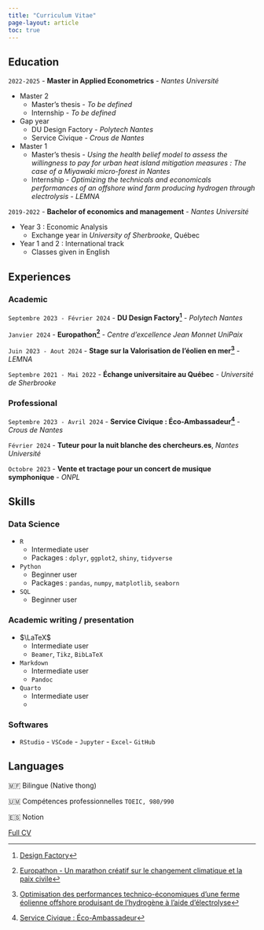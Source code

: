 ```yaml
---
title: "Curriculum Vitae"
page-layout: article
toc: true
---
```


## Education

`2022-2025` - **Master in Applied Econometrics** - *Nantes Université* 

- Master 2
  - Master's thesis - *To be defined*
  - Internship - *To be defined*
  
- Gap year
  - DU Design Factory - *Polytech Nantes*
  - Service Civique - *Crous de Nantes*

- Master 1
  - Master's thesis - *Using the health belief model to assess the willingness to pay for urban heat island mitigation measures : The case of a Miyawaki micro-forest in Nantes*
  - Internship - *Optimizing the technicals and economicals performances of an offshore wind farm producing hydrogen through electrolysis* - *LEMNA*

`2019-2022` - **Bachelor of economics and management** - *Nantes Université* 

- Year 3 : Economic Analysis
  - Exchange year in *University of Sherbrooke*, Québec

- Year 1 and 2 : International track
  - Classes given in English

## Experiences

### Academic

`Septembre 2023 - Février 2024` - **DU Design Factory[^2]** - *Polytech Nantes* 

[^2]: [Design Factory](posts/design_factory/index.qmd)

`Janvier 2024` - **Europathon[^1]** - *Centre d'excellence Jean Monnet UniPaix* 

[^1]: [Europathon - Un marathon créatif sur le changement climatique et la paix civile](posts/europathon/index.qmd)

`Juin 2023 - Aout 2024` - **Stage sur la Valorisation de l’éolien en mer[^3]** - *LEMNA* 


[^3]: [Optimisation des performances technico-économiques d’une ferme éolienne offshore produisant de l’hydrogène à l’aide d’électrolyse](posts/lemna_M1/index.qmd)


`Septembre 2021 - Mai 2022` - **Échange universitaire au Québec** -  *Université de Sherbrooke* 

### Professional 

`Septembre 2023 - Avril 2024` - **Service Civique : Éco-Ambassadeur[^4]** - *Crous de Nantes*

[^4]: [Service Civique : Éco-Ambassadeur](posts/service_civique/index.qmd)

`Février 2024` - **Tuteur pour la nuit blanche des chercheurs.es**, *Nantes Université*

`Octobre 2023` - **Vente et tractage pour un concert de musique symphonique** - *ONPL*

## Skills

### Data Science

- `R` 
  - Intermediate user
  - Packages : `dplyr`, `ggplot2`, `shiny`, `tidyverse`

- `Python` 
  - Beginner user
  - Packages : `pandas`, `numpy`, `matplotlib`, `seaborn`

- `SQL` 
  - Beginner user
  

### Academic writing / presentation 

- $\LaTeX$ 
  - Intermediate user
  - `Beamer`, `Tikz`, `BibLaTeX`

- `Markdown`
  - Intermediate user
  - `Pandoc`
  
- `Quarto`
  - Intermediate user
  - 

### Softwares

 - `RStudio` - `VSCode` - `Jupyter` - `Excel`- `GitHub` 

## Languages

🇲🇫 Bilingue (Native thong)

🇺🇲 Compétences professionnelles `TOEIC, 980/990`

🇪🇸 Notion

[Full CV](CV.pdf)
